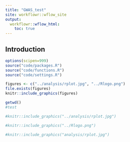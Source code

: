 ```yaml
---
title: "GWAS_test"
site: workflowr::wflow_site
output:
  workflowr::wflow_html:
    toc: true
---
```


## Introduction

```r
options(scipen=999)
source("code/packages.R")
source("code/functions.R")
source("code/settings.R")
```


```r

figures <- c("../analysis/rplot.jpg", "../Rlogo.png")
file.exists(figures)
knitr::include_graphics(figures)

getwd()
#test

#knitr::include_graphics("../analysis/rplot.jpg")

#knitr::include_graphics("../Rlogo.png")

#knitr::include_graphics("analysis/rplot.jpg")


```

